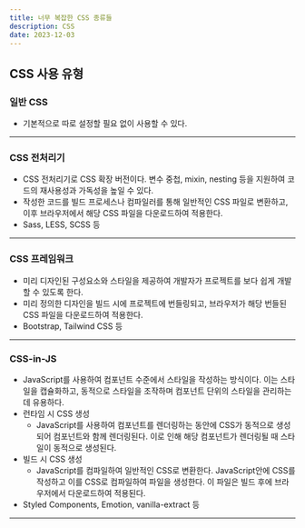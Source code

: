 ```yaml
---
title: 너무 복잡한 CSS 종류들
description: CSS
date: 2023-12-03
---
```


## CSS 사용 유형

### 일반 CSS

- 기본적으로 따로 설정할 필요 없이 사용할 수 있다.

---

### CSS 전처리기

- CSS 전처리기로 CSS 확장 버전이다. 변수 중첩, mixin, nesting 등을 지원하여 코드의 재사용성과 가독성을 높일 수 있다.
- 작성한 코드를 빌드 프로세스나 컴파일러를 통해 일반적인 CSS 파일로 변환하고, 이후 브라우저에서 해당 CSS 파일을 다운로드하여 적용한다.
- Sass, LESS, SCSS 등

---

### CSS 프레임워크

- 미리 디자인된 구성요소와 스타일을 제공하여 개발자가 프로젝트를 보다 쉽게 개발할 수 있도록 한다.
- 미리 정의한 디자인을 빌드 시에 프로젝트에 번들링되고, 브라우저가 해당 번들된 CSS 파일을 다운로드하여 적용한다.
- Bootstrap, Tailwind CSS 등

---

### CSS-in-JS

- JavaScript를 사용하여 컴포넌트 수준에서 스타일을 작성하는 방식이다. 이는 스타일을 캡슐화하고, 동적으로 스타일을 조작하며 컴포넌트 단위의 스타일을 관리하는 데 유용하다.
- 런타임 시 CSS 생성
  - JavaScript를 사용하여 컴포넌트를 렌더링하는 동안에 CSS가 동적으로 생성되어 컴포넌트와 함께 렌더링된다. 이로 인해 해당 컴포넌트가 렌더링될 때 스타일이 동적으로 생성된다.
- 빌드 시 CSS 생성
  - JavaScript를 컴파일하여 일반적인 CSS로 변환한다. JavaScript안에 CSS를 작성하고 이를 CSS로 컴파일하여 파일을 생성한다. 이 파일은 빌드 후에 브라우저에서 다운로드하여 적용된다.
- Styled Components, Emotion, vanilla-extract 등

---
